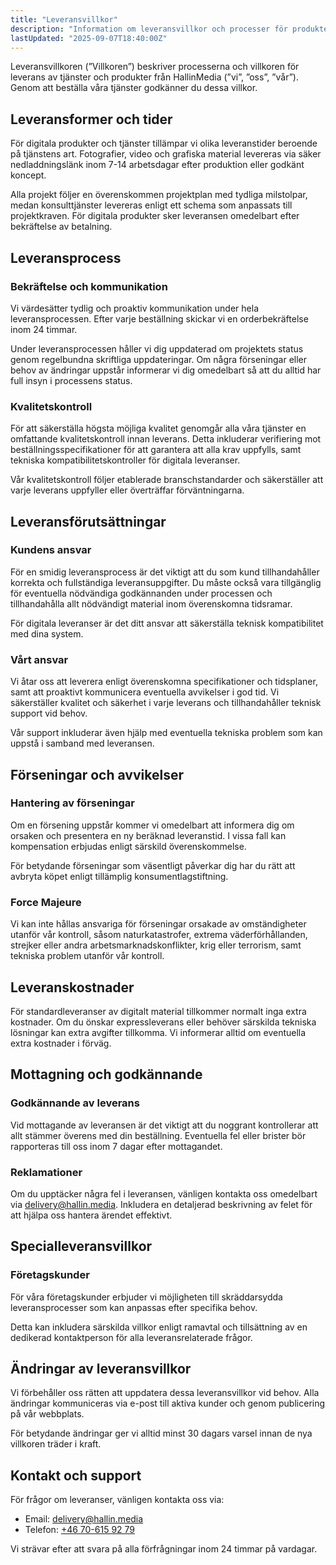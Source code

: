 ```yaml
---
title: "Leveransvillkor"
description: "Information om leveransvillkor och processer för produkter och tjänster från HallinMedia."
lastUpdated: "2025-09-07T18:40:00Z"
---
```


Leveransvillkoren (”Villkoren”) beskriver processerna och villkoren för leverans av tjänster och produkter från HallinMedia (”vi”, ”oss”, ”vår”). Genom att beställa våra tjänster godkänner du dessa villkor.

## Leveransformer och tider

För digitala produkter och tjänster tillämpar vi olika leveranstider beroende på tjänstens art. Fotografier, video och grafiska material levereras via säker nedladdningslänk inom 7-14 arbetsdagar efter produktion eller godkänt koncept.

Alla projekt följer en överenskommen projektplan med tydliga milstolpar, medan konsulttjänster levereras enligt ett schema som anpassats till projektkraven. För digitala produkter sker leveransen omedelbart efter bekräftelse av betalning.

## Leveransprocess

### Bekräftelse och kommunikation

Vi värdesätter tydlig och proaktiv kommunikation under hela leveransprocessen. Efter varje beställning skickar vi en orderbekräftelse inom 24 timmar.

Under leveransprocessen håller vi dig uppdaterad om projektets status genom regelbundna skriftliga uppdateringar. Om några förseningar eller behov av ändringar uppstår informerar vi dig omedelbart så att du alltid har full insyn i processens status.

### Kvalitetskontroll

För att säkerställa högsta möjliga kvalitet genomgår alla våra tjänster en omfattande kvalitetskontroll innan leverans. Detta inkluderar verifiering mot beställningsspecifikationer för att garantera att alla krav uppfylls, samt tekniska kompatibilitetskontroller för digitala leveranser.

Vår kvalitetskontroll följer etablerade branschstandarder och säkerställer att varje leverans uppfyller eller överträffar förväntningarna.

## Leveransförutsättningar

### Kundens ansvar

För en smidig leveransprocess är det viktigt att du som kund tillhandahåller korrekta och fullständiga leveransuppgifter. Du måste också vara tillgänglig för eventuella nödvändiga godkännanden under processen och tillhandahålla allt nödvändigt material inom överenskomna tidsramar.

För digitala leveranser är det ditt ansvar att säkerställa teknisk kompatibilitet med dina system.

### Vårt ansvar

Vi åtar oss att leverera enligt överenskomna specifikationer och tidsplaner, samt att proaktivt kommunicera eventuella avvikelser i god tid. Vi säkerställer kvalitet och säkerhet i varje leverans och tillhandahåller teknisk support vid behov.

Vår support inkluderar även hjälp med eventuella tekniska problem som kan uppstå i samband med leveransen.

## Förseningar och avvikelser

### Hantering av förseningar

Om en försening uppstår kommer vi omedelbart att informera dig om orsaken och presentera en ny beräknad leveranstid. I vissa fall kan kompensation erbjudas enligt särskild överenskommelse.

För betydande förseningar som väsentligt påverkar dig har du rätt att avbryta köpet enligt tillämplig konsumentlagstiftning.

### Force Majeure

Vi kan inte hållas ansvariga för förseningar orsakade av omständigheter utanför vår kontroll, såsom naturkatastrofer, extrema väderförhållanden, strejker eller andra arbetsmarknadskonflikter, krig eller terrorism, samt tekniska problem utanför vår kontroll.

## Leveranskostnader

För standardleveranser av digitalt material tillkommer normalt inga extra kostnader. Om du önskar expressleverans eller behöver särskilda tekniska lösningar kan extra avgifter tillkomma. Vi informerar alltid om eventuella extra kostnader i förväg.

## Mottagning och godkännande

### Godkännande av leverans

Vid mottagande av leveransen är det viktigt att du noggrant kontrollerar att allt stämmer överens med din beställning. Eventuella fel eller brister bör rapporteras till oss inom 7 dagar efter mottagandet.

### Reklamationer

Om du upptäcker några fel i leveransen, vänligen kontakta oss omedelbart via delivery@hallin.media. Inkludera en detaljerad beskrivning av felet för att hjälpa oss hantera ärendet effektivt.

## Specialleveransvillkor

### Företagskunder

För våra företagskunder erbjuder vi möjligheten till skräddarsydda leveransprocesser som kan anpassas efter specifika behov.

Detta kan inkludera särskilda villkor enligt ramavtal och tillsättning av en dedikerad kontaktperson för alla leveransrelaterade frågor.

## Ändringar av leveransvillkor

Vi förbehåller oss rätten att uppdatera dessa leveransvillkor vid behov. Alla ändringar kommuniceras via e-post till aktiva kunder och genom publicering på vår webbplats.

För betydande ändringar ger vi alltid minst 30 dagars varsel innan de nya villkoren träder i kraft.

## Kontakt och support

För frågor om leveranser, vänligen kontakta oss via:

- Email: delivery@hallin.media
- Telefon: [+46 70-615 92 79](tel:+46706159279)

Vi strävar efter att svara på alla förfrågningar inom 24 timmar på vardagar.
